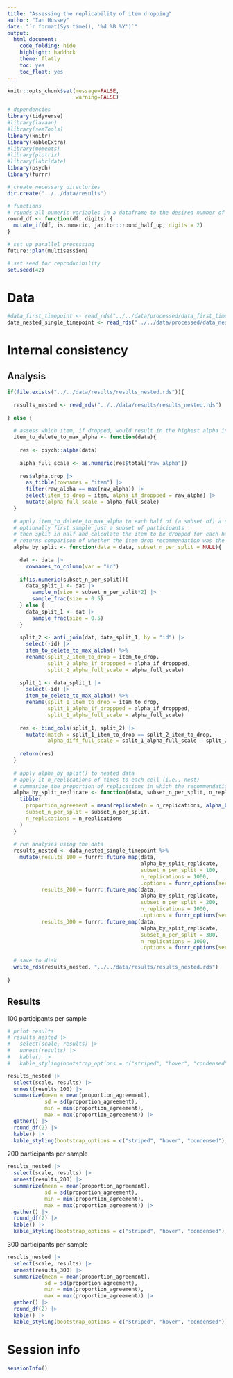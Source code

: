 ```yaml
---
title: "Assessing the replicability of item dropping"
author: "Ian Hussey"
date: "`r format(Sys.time(), '%d %B %Y')`"
output:
  html_document:
    code_folding: hide
    highlight: haddock
    theme: flatly
    toc: yes
    toc_float: yes
---
```


```r
knitr::opts_chunk$set(message=FALSE,
                      warning=FALSE)
```

```r

# dependencies
library(tidyverse)
#library(lavaan)
#library(semTools)
library(knitr)
library(kableExtra)
#library(moments)
#library(plotrix)
#library(lubridate)
library(psych)
library(furrr)

# create necessary directories
dir.create("../../data/results")

# functions
# rounds all numeric variables in a dataframe to the desired number of places. Non-numeric variables will be ignored.
round_df <- function(df, digits) {
  mutate_if(df, is.numeric, janitor::round_half_up, digits = 2)
}

# set up parallel processing
future::plan(multisession)

# set seed for reproducibility
set.seed(42)

```

# Data

```r

#data_first_timepoint <- read_rds("../../data/processed/data_first_timepoint.rds")
data_nested_single_timepoint <- read_rds("../../data/processed/data_nested_single_timepoint.rds")

```

# Internal consistency

## Analysis

```r

if(file.exists("../../data/results/results_nested.rds")){
  
  results_nested <- read_rds("../../data/results/results_nested.rds")
  
} else {
  
  # assess which item, if dropped, would result in the highest alpha in the remaining items
  item_to_delete_to_max_alpha <- function(data){
    
    res <- psych::alpha(data)
    
    alpha_full_scale <- as.numeric(res$total["raw_alpha"])
    
    res$alpha.drop |>
      as_tibble(rownames = "item") |>
      filter(raw_alpha == max(raw_alpha)) |>
      select(item_to_drop = item, alpha_if_droppped = raw_alpha) |>
      mutate(alpha_full_scale = alpha_full_scale)
  }
  
  # apply item_to_delete_to_max_alpha to each half of (a subset of) a data set
  # optionally first sample just a subset of participants
  # then split in half and calculate the item to be dropped for each half
  # returns comparison of whether the item drop recommendation was the same in both halves
  alpha_by_split <- function(data = data, subset_n_per_split = NULL){
    
    dat <- data |>
      rownames_to_column(var = "id")
    
    if(is.numeric(subset_n_per_split)){
      data_split_1 <- dat |>
        sample_n(size = subset_n_per_split*2) |>
        sample_frac(size = 0.5)
    } else {
      data_split_1 <- dat |>
        sample_frac(size = 0.5)
    }
    
    split_2 <- anti_join(dat, data_split_1, by = "id") |>
      select(-id) |>
      item_to_delete_to_max_alpha() %>%
      rename(split_2_item_to_drop = item_to_drop,
             split_2_alpha_if_droppped = alpha_if_droppped,
             split_2_alpha_full_scale = alpha_full_scale)
    
    split_1 <- data_split_1 |>
      select(-id) |>
      item_to_delete_to_max_alpha() %>%
      rename(split_1_item_to_drop = item_to_drop,
             split_1_alpha_if_droppped = alpha_if_droppped,
             split_1_alpha_full_scale = alpha_full_scale)
    
    res <- bind_cols(split_1, split_2) |>
      mutate(match = split_1_item_to_drop == split_2_item_to_drop,
             alpha_diff_full_scale = split_1_alpha_full_scale - split_2_alpha_full_scale)
    
    return(res)
  }
  
  # apply alpha_by_split() to nested data
  # apply it n_replications of times to each cell (i.e., nest)
  # summarize the proportion of replications in which the recommendation agreed between samples
  alpha_by_split_replicate <- function(data, subset_n_per_split, n_replications, ...){
    tibble(
      proportion_agreement = mean(replicate(n = n_replications, alpha_by_split(data = data, subset_n_per_split = subset_n_per_split)$match)),
      subset_n_per_split = subset_n_per_split,
      n_replications = n_replications
    )
  }
  
  # run analyses using the data 
  results_nested <- data_nested_single_timepoint %>% 
    mutate(results_100 = furrr::future_map(data, 
                                           alpha_by_split_replicate, 
                                           subset_n_per_split = 100, 
                                           n_replications = 1000,
                                           .options = furrr_options(seed = TRUE)),
           results_200 = furrr::future_map(data, 
                                           alpha_by_split_replicate, 
                                           subset_n_per_split = 200, 
                                           n_replications = 1000,
                                           .options = furrr_options(seed = TRUE)),
           results_300 = furrr::future_map(data, 
                                           alpha_by_split_replicate, 
                                           subset_n_per_split = 300, 
                                           n_replications = 1000,
                                           .options = furrr_options(seed = TRUE)))
  
  # save to disk
  write_rds(results_nested, "../../data/results/results_nested.rds")
  
}

```

## Results

100 participants per sample

```r

# print results
# results_nested |>
#   select(scale, results) |>
#   unnest(results) |>
#   kable() |>
#   kable_styling(bootstrap_options = c("striped", "hover", "condensed"), full_width = FALSE)

results_nested |>
  select(scale, results) |>
  unnest(results_100) |>
  summarize(mean = mean(proportion_agreement),
            sd = sd(proportion_agreement),
            min = min(proportion_agreement),
            max = max(proportion_agreement)) |>
  gather() |>
  round_df(2) |>
  kable() |>
  kable_styling(bootstrap_options = c("striped", "hover", "condensed"), full_width = FALSE)

```

200 participants per sample

```r

results_nested |>
  select(scale, results) |>
  unnest(results_200) |>
  summarize(mean = mean(proportion_agreement),
            sd = sd(proportion_agreement),
            min = min(proportion_agreement),
            max = max(proportion_agreement)) |>
  gather() |>
  round_df(2) |>
  kable() |>
  kable_styling(bootstrap_options = c("striped", "hover", "condensed"), full_width = FALSE)

```

300 participants per sample

```r
results_nested |>
  select(scale, results) |>
  unnest(results_300) |>
  summarize(mean = mean(proportion_agreement),
            sd = sd(proportion_agreement),
            min = min(proportion_agreement),
            max = max(proportion_agreement)) |>
  gather() |>
  round_df(2) |>
  kable() |>
  kable_styling(bootstrap_options = c("striped", "hover", "condensed"), full_width = FALSE)

```

# Session info

```r

sessionInfo()

```



